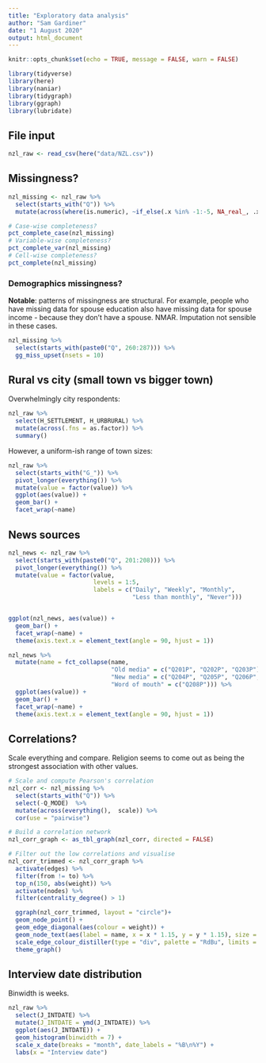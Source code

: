 ```yaml
---
title: "Exploratory data analysis"
author: "Sam Gardiner"
date: "1 August 2020"
output: html_document
---
```


```r
knitr::opts_chunk$set(echo = TRUE, message = FALSE, warn = FALSE)
```

```r
library(tidyverse)
library(here)
library(naniar)
library(tidygraph)
library(ggraph)
library(lubridate)
```

## File input

```r
nzl_raw <- read_csv(here("data/NZL.csv"))
```

## Missingness?

```r
nzl_missing <- nzl_raw %>%
  select(starts_with("Q")) %>%
  mutate(across(where(is.numeric), ~if_else(.x %in% -1:-5, NA_real_, .x)))

# Case-wise completeness?
pct_complete_case(nzl_missing)
# Variable-wise completeness?
pct_complete_var(nzl_missing)
# Cell-wise completeness?
pct_complete(nzl_missing)
```
### Demographics missingness?

**Notable**: patterns of missingness are structural. For example, people who have missing data for spouse education also have missing data for spouse income - because they don't have a spouse. NMAR. Imputation not sensible in these cases.

```r
nzl_missing %>%
  select(starts_with(paste0("Q", 260:287))) %>%
  gg_miss_upset(nsets = 10)
```




## Rural vs city (small town vs bigger town)

Overwhelmingly city respondents:

```r
nzl_raw %>%
  select(H_SETTLEMENT, H_URBRURAL) %>%
  mutate(across(.fns = as.factor)) %>%
  summary()
```

However, a uniform-ish range of town sizes:

```r
nzl_raw %>%
  select(starts_with("G_")) %>%
  pivot_longer(everything()) %>%
  mutate(value = factor(value)) %>%
  ggplot(aes(value)) +
  geom_bar() +
  facet_wrap(~name)
```

## News sources

```r
nzl_news <- nzl_raw %>%
  select(starts_with(paste0("Q", 201:208))) %>%
  pivot_longer(everything()) %>%
  mutate(value = factor(value,
                        levels = 1:5,
                        labels = c("Daily", "Weekly", "Monthly",
                                   "Less than monthly", "Never")))


ggplot(nzl_news, aes(value)) +
  geom_bar() +
  facet_wrap(~name) +
  theme(axis.text.x = element_text(angle = 90, hjust = 1))

nzl_news %>%
  mutate(name = fct_collapse(name,
                             "Old media" = c("Q201P", "Q202P", "Q203P"),
                             "New media" = c("Q204P", "Q205P", "Q206P", "Q207P"),
                             "Word of mouth" = c("Q208P"))) %>%
  ggplot(aes(value)) +
  geom_bar() +
  facet_wrap(~name) +
  theme(axis.text.x = element_text(angle = 90, hjust = 1))

```


## Correlations?

Scale everything and compare. Religion seems to come out as being the strongest association with other values.

```r
# Scale and compute Pearson's correlation
nzl_corr <- nzl_missing %>%
  select(starts_with("Q")) %>%
  select(-Q_MODE)  %>%
  mutate(across(everything(),  scale)) %>%
  cor(use = "pairwise")

# Build a correlation network
nzl_corr_graph <- as_tbl_graph(nzl_corr, directed = FALSE)

# Filter out the low correlations and visualise
nzl_corr_trimmed <- nzl_corr_graph %>%
  activate(edges) %>%
  filter(from != to) %>%
  top_n(150, abs(weight)) %>%
  activate(nodes) %>%
  filter(centrality_degree() > 1)

  ggraph(nzl_corr_trimmed, layout = "circle")+
  geom_node_point() +
  geom_edge_diagonal(aes(colour = weight)) +
  geom_node_text(aes(label = name, x = x * 1.15, y = y * 1.15), size = 2.5) +
  scale_edge_colour_distiller(type = "div", palette = "RdBu", limits = c(-1, 1)) +
  theme_graph()
```


## Interview date distribution

Binwidth is weeks.

```r
nzl_raw %>%
  select(J_INTDATE) %>%
  mutate(J_INTDATE = ymd(J_INTDATE)) %>%
  ggplot(aes(J_INTDATE)) +
  geom_histogram(binwidth = 7) +
  scale_x_date(breaks = "month", date_labels = "%B\n%Y") +
  labs(x = "Interview date")
```

